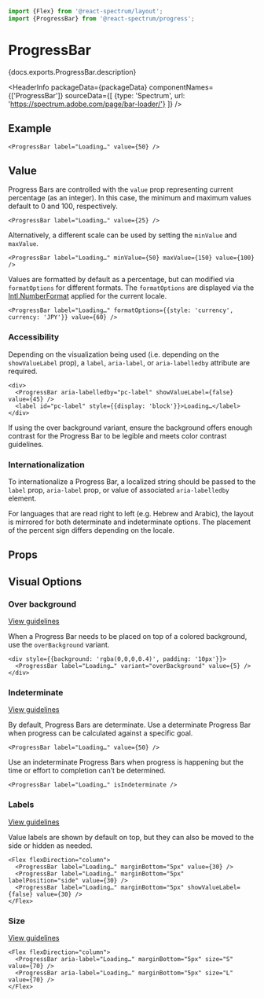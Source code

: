 

```jsx import
import {Flex} from '@react-spectrum/layout';
import {ProgressBar} from '@react-spectrum/progress';
```

# ProgressBar

<p>{docs.exports.ProgressBar.description}</p>

<HeaderInfo
  packageData={packageData}
  componentNames={['ProgressBar']}
  sourceData={[
    {type: 'Spectrum', url: 'https://spectrum.adobe.com/page/bar-loader/'}
  ]} />

## Example

```tsx example
<ProgressBar label="Loading…" value={50} />
```

## Value

Progress Bars are controlled with the `value` prop representing current percentage (as an integer).
In this case, the minimum and maximum values default to 0 and 100, respectively.

```tsx example
<ProgressBar label="Loading…" value={25} />
```

Alternatively, a different scale can be used by setting the `minValue` and `maxValue`.

```tsx example
<ProgressBar label="Loading…" minValue={50} maxValue={150} value={100} />
```

Values are formatted by default as a percentage, but can modified via `formatOptions` for different formats.
The `formatOptions` are displayed via the [Intl.NumberFormat](https://developer.mozilla.org/en-US/docs/Web/JavaScript/Reference/Global_Objects/NumberFormat) applied for the current locale.

```tsx example
<ProgressBar label="Loading…" formatOptions={{style: 'currency', currency: 'JPY'}} value={60} />
```

### Accessibility

Depending on the visualization being used (i.e. depending on the `showValueLabel` prop), a `label`, `aria-label`, or `aria-labelledby` attribute are required.

```tsx example
<div>
  <ProgressBar aria-labelledby="pc-label" showValueLabel={false} value={45} />
  <label id="pc-label" style={{display: 'block'}}>Loading…</label>
</div>
```

If using the over background variant, ensure the background offers enough contrast for the Progress Bar to be legible and meets color contrast guidelines.

### Internationalization

To internationalize a Progress Bar, a localized string should be passed to the `label` prop, `aria-label` prop, or value of associated `aria-labelledby` element.

For languages that are read right to left (e.g. Hebrew and Arabic), the layout is mirrored for both determinate and indeterminate options.
The placement of the percent sign differs depending on the locale.

## Props

<PropTable component={docs.exports.ProgressBar} links={docs.links} />

## Visual Options

### Over background
[View guidelines](https://spectrum.adobe.com/page/bar-loader/#Over-background)

When a Progress Bar needs to be placed on top of a colored background, use the `overBackground` variant.

```tsx example
<div style={{background: 'rgba(0,0,0,0.4)', padding: '10px'}}>
  <ProgressBar label="Loading…" variant="overBackground" value={5} />
</div>
```

### Indeterminate
[View guidelines](https://spectrum.adobe.com/page/bar-loader/#Determinate-or-indeterminate)

By default, Progress Bars are determinate. Use a determinate Progress Bar when progress can be calculated against a specific goal.

```tsx example
<ProgressBar label="Loading…" value={50} />
```

Use an indeterminate Progress Bars when progress is happening but the time or effort to completion can’t be determined.

```tsx example
<ProgressBar label="Loading…" isIndeterminate />
```

### Labels
[View guidelines](https://spectrum.adobe.com/page/bar-loader/#Label-or-no-label)

Value labels are shown by default on top, but they can also be moved to the side or hidden as needed.

```tsx example
<Flex flexDirection="column">
  <ProgressBar label="Loading…" marginBottom="5px" value={30} />
  <ProgressBar label="Loading…" marginBottom="5px" labelPosition="side" value={30} />
  <ProgressBar label="Loading…" marginBottom="5px" showValueLabel={false} value={30} />
</Flex>
```

### Size
[View guidelines](https://spectrum.adobe.com/page/bar-loader/#Size)

```tsx example
<Flex flexDirection="column">
  <ProgressBar aria-label="Loading…" marginBottom="5px" size="S" value={70} />
  <ProgressBar aria-label="Loading…" marginBottom="5px" size="L" value={70} />
</Flex>
```
